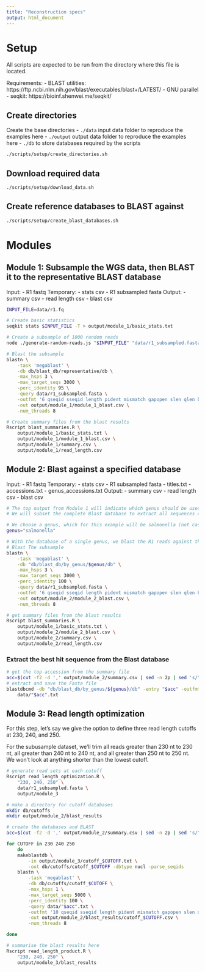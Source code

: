 ```yaml
---
title: "Reconstruction specs"
output: html_document
---
```



# Setup

All scripts are expected to be run from the directory where this file is located.

Requirements:
 - BLAST utilities: https://ftp.ncbi.nlm.nih.gov/blast/executables/blast+/LATEST/
 - GNU parallel
 - seqkit: https://bioinf.shenwei.me/seqkit/

## Create directories

Create the base directories
 - `./data` input data folder to reproduce the examples here
 - `./output` output data folder to reproduce the examples here
 - `./db` to store databases required by the scripts

```bash
./scripts/setup/create_directories.sh
```

## Download required data

```bash
./scripts/setup/download_data.sh
```

## Create reference databases to BLAST against

```bash
./scripts/setup/create_blast_databases.sh
```

# Modules

## Module 1: Subsample the WGS data, then BLAST it to the representative BLAST database

Input:
 - R1 fastq
Temporary:
 - stats csv
 - R1 subsampled fasta
Output:
 - summary csv
 - read length csv
 - blast csv

```bash

INPUT_FILE=data/r1.fq

# Create basic statistics
seqkit stats $INPUT_FILE -T > output/module_1/basic_stats.txt

# Create a subsample of 1000 random reads
node ./generate-random-reads.js "$INPUT_FILE" "data/r1_subsampled.fasta"

# Blast the subsample
blastn \
    -task 'megablast' \
    -db db/blast_db/representative/db \
    -max_hsps 3 \
    -max_target_seqs 3000 \
    -perc_identity 95 \
    -query data/r1_subsampled.fasta \
    -outfmt '6 qseqid sseqid length pident mismatch gapopen slen qlen bitscore stitle' \
    -out output/module_1/module_1_blast.csv \
    -num_threads 8

# Create summary files from the blast results
Rscript blast_summaries.R \
    output/module_1/basic_stats.txt \
    output/module_1/module_1_blast.csv \
    output/module_1/summary.csv \
    output/module_1/read_length.csv
```

## Module 2: Blast against a specified database

Input:
 - R1 fastq
Temporary:
 - stats csv
 - R1 subsampled fasta
 - titles.txt
 - accessions.txt
 - genus_accessions.txt
Output:
 - summary csv
 - read length csv
 - blast csv

```bash

# The top output from Module 1 will indicate which genus should be used as a candidate genome
# We will subset the complete Blast database to extract all sequences corresponding to that sequence

# We choose a genus, which for this example will be salmonella (not case sensitive)
genus="salmonella"

# With the database of a single genus, we blast the R1 reads against them, this time only allowing 100% identity but otherwise the same as Module 1
# Blast The subsample
blastn \
    -task 'megablast' \
    -db "db/blast_db/by_genus/$genus/db" \
    -max_hsps 3 \
    -max_target_seqs 3000 \
    -perc_identity 100 \
    -query data/r1_subsampled.fasta \
    -outfmt '6 qseqid sseqid length pident mismatch gapopen slen qlen bitscore stitle' \
    -out output/module_2/module_2_blast.csv \
    -num_threads 8

# get summary files from the blast results
Rscript blast_summaries.R \
    output/module_1/basic_stats.txt \
    output/module_2/module_2_blast.csv \
    output/module_2/summary.csv \
    output/module_2/read_length.csv
```

### Extract the best hit sequence from the Blast database
```bash
# get the top accession from the summary file
acc=$(cut -f2 -d ',' output/module_2/summary.csv | sed -n 2p | sed 's/"//g')
# extract and save the Fasta file
blastdbcmd -db "db/blast_db/by_genus/${genus}/db" -entry "$acc" -outfmt "%f" > \
    data/"$acc".txt
```

## Module 3: Read length optimization

For this step, let's say we give the option to define three read length cutoffs
at 230, 240, and 250.

For the subusample dataset, we'll trim all reads greater than 230 nt to 230 nt,
all greater than 240 nt to 240 nt, and all greater than 250 nt to 250 nt. We won't
look at anything shorter than the lowest cutoff.

```bash
# generate read sets at each cutoff
Rscript read_length_optimization.R \
    "230, 240, 250" \
    data/r1_subsampled.fasta \
    output/module_3

# make a directory for cutoff databases
mkdir db/cutoffs
mkdir output/module_2/blast_results

# create the databases and BLAST
acc=$(cut -f2 -d ',' output/module_2/summary.csv | sed -n 2p | sed 's/"//g')

for CUTOFF in 230 240 250
    do
	makeblastdb \
        -in output/module_3/cutoff_$CUTOFF.txt \
        -out db/cutoffs/cutoff_$CUTOFF -dbtype nucl -parse_seqids
    blastn \
        -task 'megablast' \
        -db db/cutoffs/cutoff_$CUTOFF \
        -max_hsps 1 \
        -max_target_seqs 5000 \
        -perc_identity 100 \
        -query data/"$acc".txt \
        -outfmt '10 qseqid sseqid length pident mismatch gapopen slen qlen bitscore' \
        -out output/module_2/blast_results/cutoff_$CUTOFF.csv \
        -num_threads 8

done

# summarise the blast results here
Rscript read_length_product.R \
    "230, 240, 250" \
    output/module_3/blast_results

```




